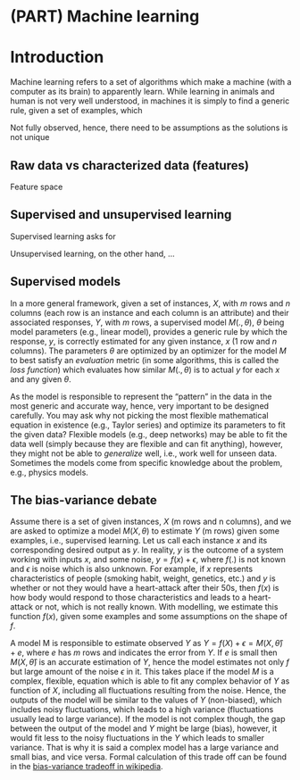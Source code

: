 # (PART) Machine learning {-} 
# Introduction

Machine learning refers to a set of algorithms which make a machine (with a computer as its brain) to apparently learn. While learning in animals and human is not very well understood, in machines it is simply to find a generic rule, given a set of examples, which  



Not fully observed, hence, there need to be assumptions as the solutions is not unique

## Raw data vs characterized data (features) 

Feature space

## Supervised and unsupervised learning
Supervised learning asks for 

Unsupervised learning, on the other hand, ...

## Supervised models
In a more general framework, given a set of instances, $X$, with $m$ rows and $n$ columns (each row is an instance and each column is an attribute) and their associated responses, $Y$, with $m$ rows, a supervised model $M(.,\theta)$, $\theta$ being model parameters (e.g., linear model), provides a generic rule by which the response, $y$, is correctly estimated for any given instance, $x$ ($1$ row and $n$ columns). The parameters $\theta$ are optimized by an optimizer for the model $M$ to best satisfy an *evaluation* metric (in some algorithms, this is called the *loss function*) which evaluates how similar $M(.,\theta)$ is to actual $y$ for each $x$ and any given $\theta$.

As the model is responsible to represent the "pattern" in the data in the most generic and accurate way, hence, very important to be designed carefully. You may ask why not picking the most flexible mathematical equation in existence (e.g., Taylor series) and optimize its parameters to fit the given data? Flexible models (e.g., deep networks) may be able to fit the data well (simply because they are flexible and can fit anything), however, they might not be able to *generalize* well, i.e., work well for unseen data. Sometimes the models come from specific knowledge about the problem, e.g., physics models. 

## The bias-variance debate {#sec:biasVariance} 
Assume there is a set of given instances, $X$ (m rows and n columns), and we are asked to optimize a model $M(X, \theta)$ to estimate $Y$ (m rows) given some examples, i.e., supervised learning. Let us call each instance $x$ and its corresponding desired output as $y$. In reality, $y$ is the outcome of a system working with inputs $x$, and some noise, $y=f(x)+\epsilon$, where $f(.)$ is not known and $\epsilon$ is noise which is also unknown. For example, if $x$ represents characteristics of people (smoking habit, weight, genetics, etc.) and $y$ is whether or not they would have a heart-attack after their 50s, then $f(x)$ is how body would respond to those characteristics and leads to a heart-attack or not, which is not really known. With modelling, we estimate this function $f(x)$, given some examples and some assumptions on the shape of $f$. 

A model M is responsible to estimate observed $Y$ as $Y=f(X)+\epsilon=M(X, \hat{\theta})+e$, where $e$ has $m$ rows and indicates the error from $Y$. If $e$ is small then $M(X, \hat{\theta})$ is an accurate estimation of $Y$, hence the model estimates not only $f$ but large amount of the noise $\epsilon$ in it. This takes place if the model $M$ is a complex, flexible, equation which is able to fit any complex behavior of $Y$ as function of $X$, including all fluctuations resulting from the noise. Hence, the outputs of the model will be similar to the values of $Y$ (non-biased), which includes noisy fluctuations, which leads to a high variance (fluctuations usually lead to large variance). If the model is not complex though, the gap between the output of the model and $Y$ might be large (bias), however, it would fit less to the noisy fluctuations in the $Y$ which leads to smaller variance. That is why it is said a complex model has a large variance and small bias, and vice versa. Formal calculation of this trade off can be found in the [bias-variance tradeoff in wikipedia](https://en.wikipedia.org/wiki/Bias%E2%80%93variance_tradeoff#Derivation).


